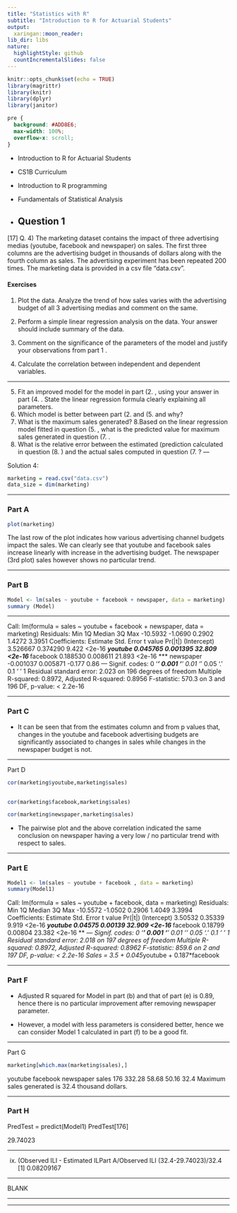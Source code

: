 ```yaml
---
title: "Statistics with R"
subtitle: "Introduction to R for Actuarial Students"
output:
  xaringan::moon_reader:
lib_dir: libs
nature:
  highlightStyle: github
  countIncrementalSlides: false
---
```


```r
knitr::opts_chunk$set(echo = TRUE)
library(magrittr)
library(knitr)
library(dplyr)
library(janitor)


```

```css
pre {
  background: #ADD8E6;
  max-width: 100%;
  overflow-x: scroll;
}
```

* Introduction to R for Actuarial Students

* CS1B Curriculum

* Introduction to R programming
* Fundamentals of Statistical Analysis

* Question 1
---

[17]
Q. 4) The marketing dataset contains the impact of three advertising medias 
(youtube, facebook and newspaper) on sales. The first three columns are the 
advertising budget in thousands of dollars along with the fourth column as sales. The 
advertising experiment has been repeated 200 times.
The marketing data is provided in a csv file “data.csv”. 

#### Exercises 

1.  Plot the data. Analyze the trend of how sales varies with the advertising budget of all 
3 advertising medias and comment on the same.

2.  Perform a simple linear regression analysis on the data. Your answer should include 
summary of the data. 

3.   Comment on the significance of the parameters of the model and justify your 
observations from part 1 .

4.  Calculate the correlation between independent and dependent variables.

---

5.  Fit an improved model for the model in part (2. , using your answer in part (4. . 
State the linear regression formula clearly explaining all parameters.
6.   Which model is better between part (2.  and (5.  and why?
7.  What is the maximum sales generated? 
8.Based on the linear regression model fitted in question (5. , what is the predicted 
value for maximum sales generated in question (7.   .
9.  What is the relative error between the estimated (prediction calculated in question 
(8.   ) and the actual sales computed in question (7.  ?
---

Solution 4:


```r
marketing = read.csv("data.csv")
data_size = dim(marketing) 

```

---

### Part A 

```r
plot(marketing)
```

The last row of the plot indicates how various advertising channel budgets impact the sales. We 
can clearly see that youtube and facebook sales increase linearly with increase in the advertising 
budget. The newspaper (3rd plot) sales however shows no particular trend.


---

### Part B

```r
Model <- lm(sales ~ youtube + facebook + newspaper, data = marketing)
summary (Model)
```

---

Call:
lm(formula = sales ~ youtube + facebook + newspaper, data = marketing)
Residuals:
 Min 1Q Median 3Q Max 
-10.5932 -1.0690 0.2902 1.4272 3.3951 
Coefficients:
 Estimate Std. Error t value Pr(|t|) 
(Intercept) 3.526667 0.374290 9.422 <2e-16 ***
youtube 0.045765 0.001395 32.809 <2e-16 ***
facebook 0.188530 0.008611 21.893 <2e-16 ***
newspaper -0.001037 0.005871 -0.177 0.86 
---
Signif. codes: 
0 ‘***’ 0.001 ‘**’ 0.01 ‘*’ 0.05 ‘.’ 0.1 ‘ ’ 1
Residual standard error: 2.023 on 196 degrees of freedom
Multiple R-squared: 0.8972, Adjusted R-squared: 0.8956 
F-statistic: 570.3 on 3 and 196 DF, p-value: < 2.2e-16

---

### Part C

* It can be seen that from the estimates column and from p values that, changes in the youtube 
and facebook advertising budgets are significantly associated to changes in sales while changes in 
the newspaper budget is not.

---

Part D 

```r
cor(marketing$youtube,marketing$sales)
 
```

```r
cor(marketing$facebook,marketing$sales)
```

```r
cor(marketing$newspaper,marketing$sales)
```


* The pairwise plot and the above correlation indicated the same conclusion on newspaper having 
a very low / no particular trend with respect to sales. 

---

### Part E  

```r
Model1 <- lm(sales ~ youtube + facebook , data = marketing)
summary(Model1)
```

Call:
lm(formula = sales ~ youtube + facebook, data = marketing)
Residuals:
 Min 1Q Median 3Q Max 
-10.5572 -1.0502 0.2906 1.4049 3.3994 
Coefficients:
 Estimate Std. Error t value Pr(|t|) 
(Intercept) 3.50532 0.35339 9.919 <2e-16 ***
youtube 0.04575 0.00139 32.909 <2e-16 ***
facebook 0.18799 0.00804 23.382 <2e-16 ***
---
Signif. codes: 
0 ‘***’ 0.001 ‘**’ 0.01 ‘*’ 0.05 ‘.’ 0.1 ‘ ’ 1
Residual standard error: 2.018 on 197 degrees of freedom
Multiple R-squared: 0.8972, Adjusted R-squared: 0.8962 
F-statistic: 859.6 on 2 and 197 DF, p-value: < 2.2e-16
Sales = 3.5 + 0.045*youtube + 0.187*facebook


---

### Part F 


* Adjusted R squared for Model in part (b) and that of part (e) is 0.89, hence there is no particular improvement after removing newspaper parameter. 

* However, a model with less parameters is considered better, hence we can consider Model 1 calculated in part (f) to be a good fit. 

---

Part G 

```r
marketing[which.max(marketing$sales),]
```

 youtube facebook newspaper sales
176 332.28 58.68 50.16 32.4
Maximum sales generated is 32.4 thousand dollars. 

---

### Part H

PredTest = predict(Model1)
 PredTest[176]
 
29.74023


---

ix) (Observed ILI - Estimated ILPart A/Observed ILI
 (32.4-29.74023)/32.4
[1] 0.08209167

---


BLANK

---


---